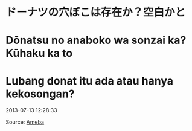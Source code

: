 # ドーナツの穴ぼこは存在か？空白かと
# Dōnatsu no anaboko wa sonzai ka? Kūhaku ka to
# Lubang donat itu ada atau hanya kekosongan?

2013-07-13 12:28:33

Source: [Ameba](https://ameblo.jp/arihara6/amemberentry-11571742569.html)